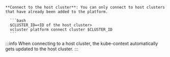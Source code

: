     **Connect to the host cluster**: You can only connect to host clusters that have already been added to the platform.

      ```bash
      $CLUSTER_ID=<ID of the host cluster>
      vcluster platform connect cluster $CLUSTER_ID
      ```

<p></p>

:::info
When connecting to a host cluster, the kube-context automatically gets updated to the host cluster.
:::